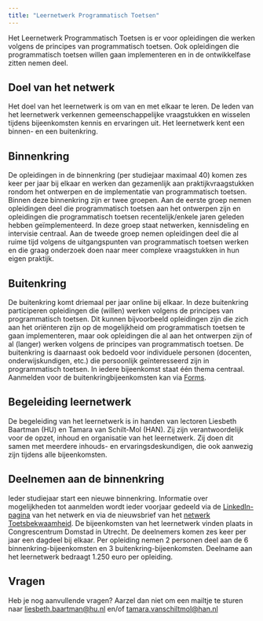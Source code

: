 ```yaml
---
title: "Leernetwerk Programmatisch Toetsen"
---
```


::: {.lead}

Het Leernetwerk Programmatisch Toetsen is er voor opleidingen die werken volgens de principes van programmatisch toetsen. Ook opleidingen die programmatisch toetsen willen gaan implementeren en in de ontwikkelfase zitten nemen deel. 

:::

## Doel van het netwerk
Het doel van het leernetwerk is om van en met elkaar te leren. De leden van het leernetwerk verkennen gemeenschappelijke vraagstukken en wisselen tijdens bijeenkomsten kennis en ervaringen uit. Het leernetwerk kent een binnen- en een buitenkring.

## Binnenkring
De opleidingen in de binnenkring (per studiejaar maximaal 40) komen zes keer per jaar bij elkaar en werken dan gezamenlijk aan praktijkvraagstukken rondom het ontwerpen en de implementatie van programmatisch toetsen. Binnen deze binnenkring zijn er twee groepen. Aan de eerste groep nemen opleidingen deel die programmatisch toetsen aan het ontwerpen zijn en opleidingen die programmatisch toetsen recentelijk/enkele jaren geleden hebben geïmplementeerd. In deze groep staat netwerken, kennisdeling en intervisie centraal. Aan de tweede groep nemen opleidingen deel die al ruime tijd volgens de uitgangspunten van programmatisch toetsen werken en die graag onderzoek doen naar meer complexe vraagstukken in hun eigen praktijk. 

## Buitenkring
De buitenkring komt driemaal per jaar online bij elkaar. In deze buitenkring participeren opleidingen die (willen) werken volgens de principes van programmatisch toetsen. Dit kunnen bijvoorbeeld opleidingen zijn die zich aan het oriënteren zijn op de mogelijkheid om programmatisch toetsen te gaan implementeren, maar ook opleidingen die al aan het ontwerpen zijn of al (langer) werken volgens de principes van programmatisch toetsen. De buitenkring is daarnaast ook bedoeld voor individuele personen (docenten, onderwijskundigen, etc.) die persoonlijk geïnteresseerd zijn in programmatisch toetsen. In iedere bijeenkomst staat één thema centraal. Aanmelden voor de buitenkringbijeenkomsten kan via [Forms](https://forms.office.com/Pages/ResponsePage.aspx?id=t-dzXeGzAE2zAwVhQLKjtBC181x_XD9Lqc97_ECz0nJUNzJJUFU2UUNUWU45NFo5RU1OSllWREVHUy4u).

## Begeleiding leernetwerk
De begeleiding van het leernetwerk is in handen van lectoren Liesbeth Baartman (HU) en Tamara van Schilt-Mol (HAN). Zij zijn verantwoordelijk voor de opzet, inhoud en organisatie van het leernetwerk. Zij doen dit samen met meerdere inhouds- en ervaringsdeskundigen, die ook aanwezig zijn tijdens alle bijeenkomsten.

## Deelnemen aan de binnenkring
Ieder studiejaar start een nieuwe binnenkring. Informatie over mogelijkheden tot aanmelden wordt ieder voorjaar gedeeld via de [LinkedIn-pagina](https://www.linkedin.com/company/programmatisch-toetsen-leernetwerk) van het netwerk en via de nieuwsbrief van het [netwerk Toetsbekwaamheid](https://toetsbekwaamheid.nl/). De bijeenkomsten van het leernetwerk vinden plaats in Congrescentrum Domstad in Utrecht. De deelnemers komen zes keer per jaar een dagdeel bij elkaar.  Per opleiding nemen 2 personen deel aan de 6 binnenkring-bijeenkomsten en 3 buitenkring-bijeenkomsten. Deelname aan het leernetwerk bedraagt 1.250 euro per opleiding.

## Vragen
Heb je nog aanvullende vragen? Aarzel dan niet om een mailtje te sturen naar [liesbeth.baartman@hu.nl](liesbeth.baartman@hu.nl) en/of [tamara.vanschiltmol@han.nl](tamara.vanschiltmol@han.nl)
